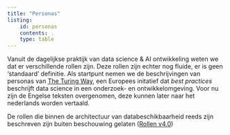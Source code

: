 ```yaml
---
title: "Personas"
listing:
    id: personas
    contents: .
    type: table
---
```


Vanuit de dagelijkse praktijk van data science & AI ontwikkeling weten we dat er verschillende rollen zijn. Deze rollen zijn echter nog fluide, er is geen 'standaard' definitie. Als startpunt nemen we de beschrijvingen van personas van [The Turing Way](https://book.the-turing-way.org/), een Europees initatief dat _best practices_ beschrijft data science in een onderzoek- en ontwikkelomgeving. Voor nu zijn de Engelse teksten overgenomen, deze kunnen later naar het nederlands worden vertaald.

De rollen die binnen de architectuur van databeschikbaarheid reeds zijn beschreven zijn buiten beschouwing gelaten ([Rollen v4.0](https://health-ri.atlassian.net/wiki/spaces/HWV4/pages/793611340/Rollen))


:::{#personas}
:::
